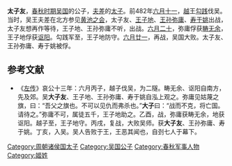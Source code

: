 {{Otherpeople|公子友}}{{模板:Infobox 先秦人物
|名称= 太子友
|姓=[[姬姓|姬]]
|氏=
|名=友
|字=
|别名=
|别字=
|谥号=
|时代=春秋
|国家=[[吴国|吴]] 
|身份=吴国太子
|出生=
|逝世=
|父=[[吴王夫差|吴王夫差]]
}}
'''太子友'''，[[春秋时期|春秋时期]][[吴国|吴国]]的公子，[[夫差|夫差]]的[[太子|太子]]。前482年[[六月十一|六月十一]]，[[越国|越]]王[[勾践|勾践]]伐吴。当时，吴王夫差在北方参见[[黄池之会|黄池之会]]，太子友、[[王子地|王子地]]、[[王孙弥庸|王孙弥庸]]、[[寿于姚|寿于姚]]出战，太子友想再作等待，王子地、王孙弥庸不听，出战。[[六月二十|六月二十]]，弥庸俘获[[畴无余|畴无余]]，王子地俘获[[讴阳|讴阳]]。勾践军至，王子地防守。[[六月廿一|六月廿一]]，再战，吴国大败。太子友、王孙弥庸、寿于姚被俘。

==参考文献==
*《[[左传|左传]]》哀公十三年：六月丙子，越子伐吴，为二隧。畴无余、讴阳自南方，先及郊。吴'''大子友'''、王子地、王孙弥庸、寿于姚自泓上观之。弥庸见姑蔑之旗，曰：“吾父之旗也。不可以见仇而弗杀也。”'''大子'''曰：“战而不克，将亡国。请待之。”弥庸不可，属徒五千，王子地助之。乙酉，战，弥庸获畴无余，地获讴阳。越子至，王子地守。丙戌，复战，大败吴师。获'''大子友'''、王孙弥庸、寿于姚。丁亥，入吴。吴人告败于王，王恶其闻也，自刭七人于幕下。

[[Category:周朝诸侯国太子|Category:周朝诸侯国太子]]
[[Category:吴国公子|Category:吴国公子]]
[[Category:春秋军事人物|Category:春秋军事人物]]
[[Category:姬姓|Category:姬姓]]